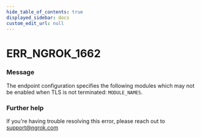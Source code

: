 ```yaml
---
hide_table_of_contents: true
displayed_sidebar: docs
custom_edit_url: null
---
```



# ERR_NGROK_1662

### Message
The endpoint configuration specifies the following modules which may not be enabled when TLS is not terminated: `MODULE_NAMES`.

### Further help
If you're having trouble resolving this error, please reach out to [support@ngrok.com](mailto:support@ngrok.com?subject=Help%20with%20ERR_NGROK_1662)


<ErrorDetails error='err_ngrok_1662' />
